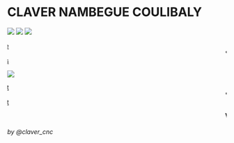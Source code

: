 # <blink>CLAVER NAMBEGUE COULIBALY</blink>

<div class="contral">

<div class="header">![](images/test.png) ![](images/mest.jpg) ![](images/entrepreneur2.jpg)</div>

<div class="cote1">

<marquee direction="right" behavior="slide" scrolldelay="">*   [About me](about-me.html)</marquee>
<marquee direction="left" behavior="slide" scrolldelay="">*   [Social Network](social.html)</marquee>
<marquee direction="right" behavior="slide" scrolldelay="">*   [My Fun Facts](fun.html)</marquee>

</div>

<div class="contenu">

![](images/images-bien.jpg)

</div>

<div class="cote2">

<marquee direction="right" behavior="slide" scrolldelay="">*   [First Project](http://www.magofsite.ci)</marquee>
<marquee direction="left" behavior="slide" scrolldelay="">*   [Second Project](http://www.izymoney.net)</marquee>
<marquee direction="right" behavior="slide" scrolldelay="">*   [Third Project](http://www.coiffureexpress.ci)</marquee>

</div>

<div class="footer"><marquee>**VOULOIR C'EST POUVOIR ¦ IMPOSSIBLE IS NOTHING**</marquee>

<div align="right">

###### by @claver_cnc

</div>

</div>

</div>